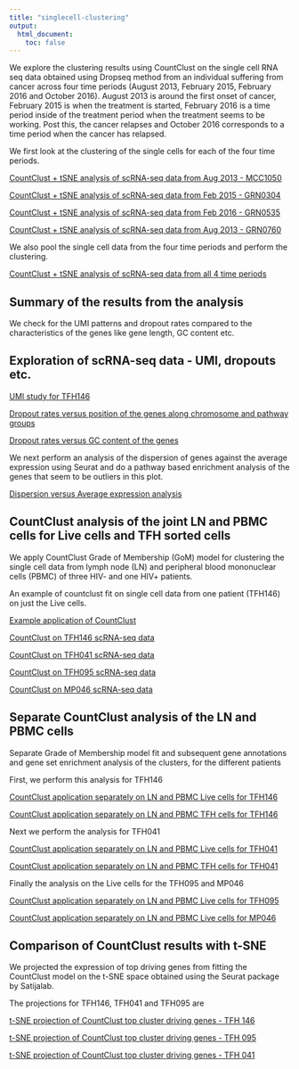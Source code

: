 ```yaml
---
title: "singlecell-clustering"
output:
  html_document:
    toc: false
---
```



We explore the clustering results using CountClust on the single cell RNA seq data obtained using Dropseq method from an individual suffering from cancer across four time periods (August 2013, February 2015, February 2016 and October 2016). August 2013 is around the first onset of cancer, February 2015 is when the treatment is started, February 2016 is a time period inside of the treatment period when the treatment seems to be working. Post this, the cancer relapses and October 2016 corresponds to a time period when the cancer has relapsed.

We first look at the clustering of the single cells for each of the four time periods.

[CountClust + tSNE analysis of scRNA-seq data from Aug 2013 - MCC1050](pbmc_MCC1050.html)

[CountClust + tSNE analysis of scRNA-seq data from Feb 2015 - GRN0304](pbmc_GRN304.html)

[CountClust + tSNE analysis of scRNA-seq data from Feb 2016 - GRN0535](pbmc_GRN535.html)

[CountClust + tSNE analysis of scRNA-seq data from Aug 2013 - GRN0760](pbmc_GRN760.html)

We also pool the single cell data from the four time periods and perform the clustering.

[CountClust + tSNE analysis of scRNA-seq data from all 4 time periods](aggregated_PBMC.html)


## Summary of the results from the analysis 






We check for the UMI patterns and dropout rates compared to the characteristics of the genes 
like gene length, GC content etc.

## Exploration of scRNA-seq data - UMI, dropouts etc.

[UMI study for TFH146](umi_study_TFH.html)

[Dropout rates versus position of the genes along chromosome and pathway groups](dropout_study.html)

[Dropout rates versus GC content of the genes](dropout_gc_study.html)

We next perform an analysis of the dispersion of genes against the average expression using Seurat and do a pathway based enrichment analysis of the genes that seem to be outliers in this plot.

[Dispersion versus Average expression analysis](cvplot_analysis.html)

## CountClust analysis of the joint LN and PBMC cells for Live cells and TFH sorted cells

We apply CountClust Grade of Membership (GoM) model for clustering the single cell data from lymph 
node (LN) and peripheral blood mononuclear cells (PBMC) of three HIV- and one HIV+ patients.

An example of countclust fit on single cell data from one patient (TFH146) on just the Live cells.

[Example application of CountClust](ex_countclust.html)

[CountClust on TFH146 scRNA-seq data](test_script.html)

[CountClust on TFH041 scRNA-seq data](tfh041Explore.html)

[CountClust on TFH095 scRNA-seq data](tfh095Explore.html)

[CountClust on MP046 scRNA-seq data](mp046Explore.html)


## Separate CountClust analysis of the LN and PBMC cells 

Separate Grade of Membership model fit and subsequent gene annotations and gene set enrichment
analysis of the clusters, for the different patients

First, we perform this analysis for TFH146

[CountClust application separately on LN and PBMC Live cells for TFH146](separate_countclust_LN_PBMC_Live_TFH146.html)

[CountClust application separately on LN and PBMC TFH cells for TFH146](separate_countclust_LN_PBMC_TFH_TFH146.html)

Next we perform the analysis for TFH041

[CountClust application separately on LN and PBMC Live cells for TFH041](separate_countclust_LN_PBMC_Live_TFH041.html)

[CountClust application separately on LN and PBMC TFH cells for TFH041](separate_countclust_LN_PBMC_TFH_TFH041.html)

Finally the analysis on the Live cells for the TFH095 and MP046

[CountClust application separately on LN and PBMC Live cells for TFH095](separate_countclust_LN_PBMC_Live_TFH095.html)

[CountClust application separately on LN and PBMC Live cells for MP046](separate_countclust_LN_PBMC_Live_MP046.html)


## Comparison of CountClust results with t-SNE

We projected the expression of top driving genes from fitting the CountClust model on the t-SNE space obtained using the Seurat package by Satijalab.

The projections for TFH146, TFH041 and TFH095  are 

[t-SNE projection of CountClust top cluster driving genes - TFH 146](tsne_countclust_TFH146.html)

[t-SNE projection of CountClust top cluster driving genes - TFH 095](tsne_countclust_TFH095.html)

[t-SNE projection of CountClust top cluster driving genes - TFH 041](tsne_countclust_TFH041.html)




